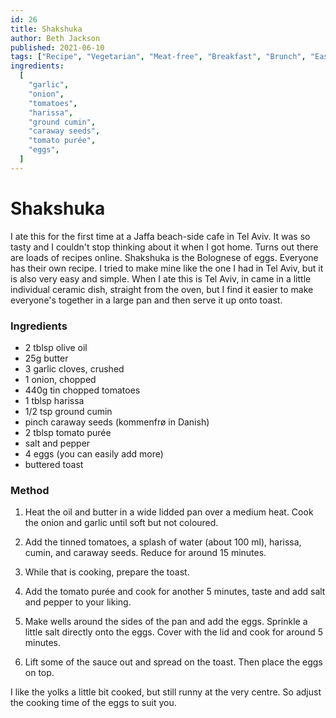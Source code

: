 ```yaml
---
id: 26
title: Shakshuka
author: Beth Jackson
published: 2021-06-10
tags: ["Recipe", "Vegetarian", "Meat-free", "Breakfast", "Brunch", "Easy"]
ingredients:
  [
    "garlic",
    "onion",
    "tomatoes",
    "harissa",
    "ground cumin",
    "caraway seeds",
    "tomato purée",
    "eggs",
  ]
---
```


# Shakshuka

<BlogTextWrapper>

I ate this for the first time at a Jaffa beach-side cafe in Tel Aviv. It was so tasty and I couldn't stop thinking about it when I got home. Turns out there are loads of recipes online. Shakshuka is the Bolognese of eggs. Everyone has their own recipe. I tried to make mine like the one I had in Tel Aviv, but it is also very easy and simple. When I ate this is Tel Aviv, in came in a little individual ceramic dish, straight from the oven, but I find it easier to make everyone's together in a large pan and then serve it up onto toast.

</BlogTextWrapper>

<BlogTextWrapper>

### Ingredients

- 2 tblsp olive oil
- 25g butter
- 3 garlic cloves, crushed
- 1 onion, chopped
- 440g tin chopped tomatoes
- 1 tblsp harissa
- 1/2 tsp ground cumin
- pinch caraway seeds (kommenfrø in Danish)
- 2 tblsp tomato purée
- salt and pepper
- 4 eggs (you can easily add more)
- buttered toast

</BlogTextWrapper>

<BlogTextWrapper>

### Method

1. Heat the oil and butter in a wide lidded pan over a medium heat. Cook the onion and garlic until soft but not coloured.

<Timer inputHours={0} inputMinutes={10} inputSeconds={0} />

2. Add the tinned tomatoes, a splash of water (about 100 ml), harissa, cumin, and caraway seeds. Reduce for around 15 minutes.

<Timer inputHours={0} inputMinutes={15} inputSeconds={0} />

3. While that is cooking, prepare the toast.

4. Add the tomato purée and cook for another 5 minutes, taste and add salt and pepper to your liking.

<Timer inputHours={0} inputMinutes={5} inputSeconds={0} />

5. Make wells around the sides of the pan and add the eggs. Sprinkle a little salt directly onto the eggs. Cover with the lid and cook for around 5 minutes.

<Timer inputHours={0} inputMinutes={5} inputSeconds={0} />

6. Lift some of the sauce out and spread on the toast. Then place the eggs on top.

I like the yolks a little bit cooked, but still runny at the very centre. So adjust the cooking time of the eggs to suit you.

</BlogTextWrapper>

<ClickableTags tags={tags} />
